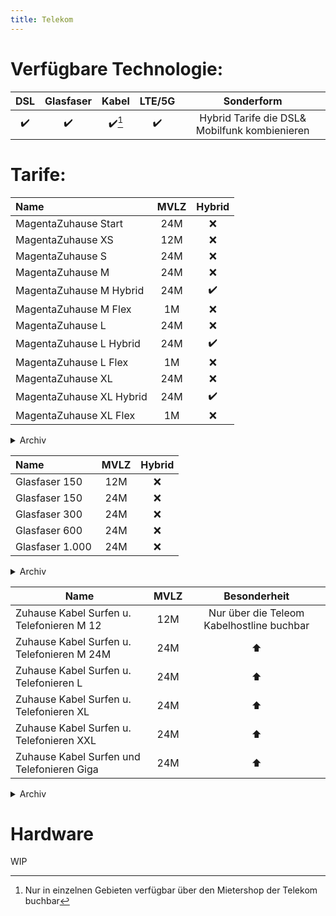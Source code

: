 ```yaml
---
title: Telekom
---
```



# Verfügbare Technologie:

|        DSL         |     Glasfaser      |         Kabel          |       LTE/5G       |                  Sonderform                   |
| :----------------: | :----------------: | :--------------------: | :----------------: | :-------------------------------------------: |
| :heavy_check_mark: | :heavy_check_mark: | :heavy_check_mark:[^1] | :heavy_check_mark: | Hybrid Tarife die DSL& Mobilfunk kombienieren |

[^1]: Nur in einzelnen Gebieten verfügbar über den Mietershop der Telekom buchbar

# Tarife:

<Tabs>
<TabItem label="DSL inkl. Hybrid">

| Name                     | MVLZ |       Hybrid       |
| :----------------------- | :--: | :----------------: |
| MagentaZuhause Start     | 24M  |        :x:         |
| MagentaZuhause XS        | 12M  |        :x:         |
| MagentaZuhause S         | 24M  |        :x:         |
| MagentaZuhause M         | 24M  |        :x:         |
| MagentaZuhause M Hybrid  | 24M  | :heavy_check_mark: |
| MagentaZuhause M Flex    |  1M  |        :x:         |
| MagentaZuhause L         | 24M  |        :x:         |
| MagentaZuhause L Hybrid  | 24M  | :heavy_check_mark: |
| MagentaZuhause L Flex    |  1M  |        :x:         |
| MagentaZuhause XL        | 24M  |        :x:         |
| MagentaZuhause XL Hybrid | 24M  | :heavy_check_mark: |
| MagentaZuhause XL Flex   |  1M  |        :x:         |

<details>
<summary>Archiv</summary>
  
Name  | MVLZ | Hybrid |
 ------------ | :-----------: | :-----------: |
      |  |  |
 
</details>
</TabItem>
<TabItem label="Glasfaser">

| Name            | MVLZ | Hybrid |
| :-------------- | :--: | :----: |
| Glasfaser 150   | 12M  |  :x:   |
| Glasfaser 150   | 24M  |  :x:   |
| Glasfaser 300   | 24M  |  :x:   |
| Glasfaser 600   | 24M  |  :x:   |
| Glasfaser 1.000 | 24M  |  :x:   |

<details>
<summary>Archiv</summary>
  
Name  | MVLZ | Hybrid |
 ------------ | :-----------: | :-----------: |
      |  |  |
 
</details>
</TabItem>
<TabItem label="Kabel">

| Name                                       | MVLZ |               Besonderheit                |
| ------------------------------------------ | :--: | :---------------------------------------: |
| Zuhause Kabel Surfen u. Telefonieren M 12  | 12M  | Nur über die Teleom Kabelhostline buchbar |
| Zuhause Kabel Surfen u. Telefonieren M 24M | 24M  |                :arrow_up:                 |
| Zuhause Kabel Surfen u. Telefonieren L     | 24M  |                :arrow_up:                 |
| Zuhause Kabel Surfen u. Telefonieren XL    | 24M  |                :arrow_up:                 |
| Zuhause Kabel Surfen u. Telefonieren XXL   | 24M  |                :arrow_up:                 |
| Zuhause Kabel Surfen und Telefonieren Giga | 24M  |                :arrow_up:                 |

<details>
<summary>Archiv</summary>
  
Name  | MVLZ | Hybrid |
 ------------ | :-----------: | :-----------: |
    |  |  |
 
</details>
</TabItem>
</Tabs>

# Hardware

<Aside type="caution" title=" ">
  WIP
</Aside>

<style></style>
